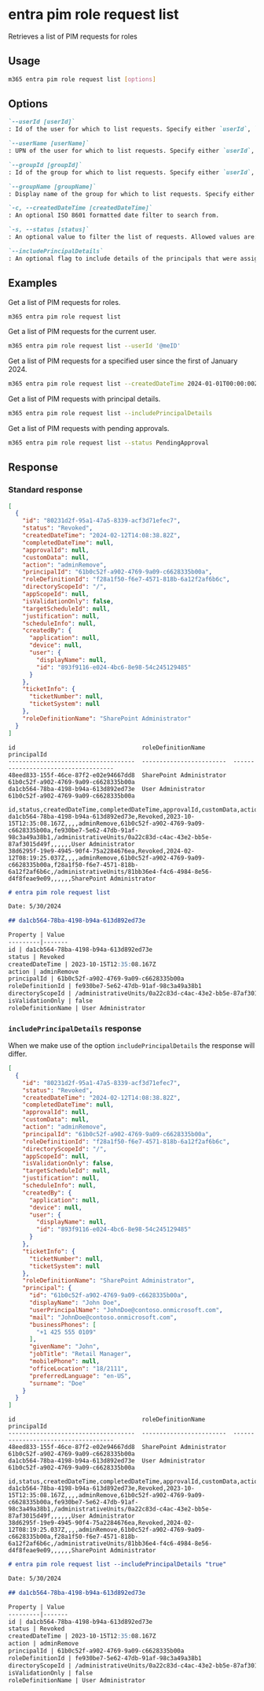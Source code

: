 
# entra pim role request list

Retrieves a list of PIM requests for roles

## Usage

```sh
m365 entra pim role request list [options]
```

## Options

```md definition-list
`--userId [userId]`
: Id of the user for which to list requests. Specify either `userId`, `userName`, `groupId` or `groupName`. If not specified, all requests will be listed.

`--userName [userName]`
: UPN of the user for which to list requests. Specify either `userId`, `userName`, `groupId` or `groupName`. If not specified, all requests will be listed.

`--groupId [groupId]`
: Id of the group for which to list requests. Specify either `userId`, `userName`, `groupId` or `groupName`. If not specified, all requests will be listed.

`--groupName [groupName]`
: Display name of the group for which to list requests. Specify either `userId`, `userName`, `groupId` or `groupName`. If not specified, all requests will be listed.

`-c, --createdDateTime [createdDateTime]`
: An optional ISO 8601 formatted date filter to search from.

`-s, --status [status]`
: An optional value to filter the list of requests. Allowed values are: `Canceled`, `Denied`, `Failed`, `Granted`, `PendingAdminDecision`, `PendingApproval`, `PendingProvisioning`, `PendingScheduleCreation`, `Provisioned`, `Revoked`, and `ScheduleCreated`.

`--includePrincipalDetails`
: An optional flag to include details of the principals that were assigned a role.
```

<Global />

## Examples

Get a list of PIM requests for roles.

```sh
m365 entra pim role request list
```

Get a list of PIM requests for the current user.

```sh
m365 entra pim role request list --userId '@meID'
```

Get a list of PIM requests for a specified user since the first of January 2024.

```sh
m365 entra pim role request list --createdDateTime 2024-01-01T00:00:00Z
```

Get a list of PIM requests with principal details.

```sh
m365 entra pim role request list --includePrincipalDetails
```

Get a list of PIM requests with pending approvals.

```sh
m365 entra pim role request list --status PendingApproval
```

## Response

### Standard response

<Tabs>
  <TabItem value="JSON">

  ```json
  [
    {
      "id": "80231d2f-95a1-47a5-8339-acf3d71efec7",
      "status": "Revoked",
      "createdDateTime": "2024-02-12T14:08:38.82Z",
      "completedDateTime": null,
      "approvalId": null,
      "customData": null,
      "action": "adminRemove",
      "principalId": "61b0c52f-a902-4769-9a09-c6628335b00a",
      "roleDefinitionId": "f28a1f50-f6e7-4571-818b-6a12f2af6b6c",
      "directoryScopeId": "/",
      "appScopeId": null,
      "isValidationOnly": false,
      "targetScheduleId": null,
      "justification": null,
      "scheduleInfo": null,
      "createdBy": {
        "application": null,
        "device": null,
        "user": {
          "displayName": null,
          "id": "893f9116-e024-4bc6-8e98-54c245129485"
        }
      },
      "ticketInfo": {
        "ticketNumber": null,
        "ticketSystem": null
      },
      "roleDefinitionName": "SharePoint Administrator"
    }
  ]
  ```

  </TabItem>
  <TabItem value="Text">

  ```text
  id                                    roleDefinitionName        principalId
  ------------------------------------  ------------------------  ------------------------------------
  48eed833-155f-46ce-87f2-e02e94667dd8  SharePoint Administrator  61b0c52f-a902-4769-9a09-c6628335b00a
  da1cb564-78ba-4198-b94a-613d892ed73e  User Administrator        61b0c52f-a902-4769-9a09-c6628335b00a
  ```

  </TabItem>
  <TabItem value="CSV">

  ```csv
  id,status,createdDateTime,completedDateTime,approvalId,customData,action,principalId,roleDefinitionId,directoryScopeId,appScopeId,isValidationOnly,targetScheduleId,justification,scheduleInfo,roleDefinitionName
  da1cb564-78ba-4198-b94a-613d892ed73e,Revoked,2023-10-15T12:35:08.167Z,,,,adminRemove,61b0c52f-a902-4769-9a09-c6628335b00a,fe930be7-5e62-47db-91af-98c3a49a38b1,/administrativeUnits/0a22c83d-c4ac-43e2-bb5e-87af3015d49f,,,,,,User Administrator
  38d6295f-19e9-4945-90f4-75a2284676ea,Revoked,2024-02-12T08:19:25.037Z,,,,adminRemove,61b0c52f-a902-4769-9a09-c6628335b00a,f28a1f50-f6e7-4571-818b-6a12f2af6b6c,/administrativeUnits/81bb36e4-f4c6-4984-8e56-d4f8feae9e09,,,,,,SharePoint Administrator
  ```

  </TabItem>
  <TabItem value="Markdown">

  ```md
  # entra pim role request list

  Date: 5/30/2024

  ## da1cb564-78ba-4198-b94a-613d892ed73e

  Property | Value
  ---------|-------
  id | da1cb564-78ba-4198-b94a-613d892ed73e
  status | Revoked
  createdDateTime | 2023-10-15T12:35:08.167Z
  action | adminRemove
  principalId | 61b0c52f-a902-4769-9a09-c6628335b00a
  roleDefinitionId | fe930be7-5e62-47db-91af-98c3a49a38b1
  directoryScopeId | /administrativeUnits/0a22c83d-c4ac-43e2-bb5e-87af3015d49f
  isValidationOnly | false
  roleDefinitionName | User Administrator
  ```

  </TabItem>
</Tabs>

### `includePrincipalDetails` response

When we make use of the option `includePrincipalDetails` the response will differ. 

<Tabs>
  <TabItem value="JSON">

  ```json
  [
    {
      "id": "80231d2f-95a1-47a5-8339-acf3d71efec7",
      "status": "Revoked",
      "createdDateTime": "2024-02-12T14:08:38.82Z",
      "completedDateTime": null,
      "approvalId": null,
      "customData": null,
      "action": "adminRemove",
      "principalId": "61b0c52f-a902-4769-9a09-c6628335b00a",
      "roleDefinitionId": "f28a1f50-f6e7-4571-818b-6a12f2af6b6c",
      "directoryScopeId": "/",
      "appScopeId": null,
      "isValidationOnly": false,
      "targetScheduleId": null,
      "justification": null,
      "scheduleInfo": null,
      "createdBy": {
        "application": null,
        "device": null,
        "user": {
          "displayName": null,
          "id": "893f9116-e024-4bc6-8e98-54c245129485"
        }
      },
      "ticketInfo": {
        "ticketNumber": null,
        "ticketSystem": null
      },
      "roleDefinitionName": "SharePoint Administrator",
      "principal": {
        "id": "61b0c52f-a902-4769-9a09-c6628335b00a",
        "displayName": "John Doe",
        "userPrincipalName": "JohnDoe@contoso.onmicrosoft.com",
        "mail": "JohnDoe@contoso.onmicrosoft.com",
        "businessPhones": [
          "+1 425 555 0109"
        ],
        "givenName": "John",
        "jobTitle": "Retail Manager",
        "mobilePhone": null,
        "officeLocation": "18/2111",
        "preferredLanguage": "en-US",
        "surname": "Doe"
      }
    }
  ]
  ```

  </TabItem>
  <TabItem value="Text">

  ```text
  id                                    roleDefinitionName        principalId
  ------------------------------------  ------------------------  ------------------------------------
  48eed833-155f-46ce-87f2-e02e94667dd8  SharePoint Administrator  61b0c52f-a902-4769-9a09-c6628335b00a
  da1cb564-78ba-4198-b94a-613d892ed73e  User Administrator        61b0c52f-a902-4769-9a09-c6628335b00a
  ```

  </TabItem>
  <TabItem value="CSV">

  ```csv
  id,status,createdDateTime,completedDateTime,approvalId,customData,action,principalId,roleDefinitionId,directoryScopeId,appScopeId,isValidationOnly,targetScheduleId,justification,scheduleInfo,roleDefinitionName
  da1cb564-78ba-4198-b94a-613d892ed73e,Revoked,2023-10-15T12:35:08.167Z,,,,adminRemove,61b0c52f-a902-4769-9a09-c6628335b00a,fe930be7-5e62-47db-91af-98c3a49a38b1,/administrativeUnits/0a22c83d-c4ac-43e2-bb5e-87af3015d49f,,,,,,User Administrator
  38d6295f-19e9-4945-90f4-75a2284676ea,Revoked,2024-02-12T08:19:25.037Z,,,,adminRemove,61b0c52f-a902-4769-9a09-c6628335b00a,f28a1f50-f6e7-4571-818b-6a12f2af6b6c,/administrativeUnits/81bb36e4-f4c6-4984-8e56-d4f8feae9e09,,,,,,SharePoint Administrator
  ```

  </TabItem>
  <TabItem value="Markdown">

  ```md
  # entra pim role request list --includePrincipalDetails "true"

  Date: 5/30/2024

  ## da1cb564-78ba-4198-b94a-613d892ed73e

  Property | Value
  ---------|-------
  id | da1cb564-78ba-4198-b94a-613d892ed73e
  status | Revoked
  createdDateTime | 2023-10-15T12:35:08.167Z
  action | adminRemove
  principalId | 61b0c52f-a902-4769-9a09-c6628335b00a
  roleDefinitionId | fe930be7-5e62-47db-91af-98c3a49a38b1
  directoryScopeId | /administrativeUnits/0a22c83d-c4ac-43e2-bb5e-87af3015d49f
  isValidationOnly | false
  roleDefinitionName | User Administrator
  ```

  </TabItem>
</Tabs>
